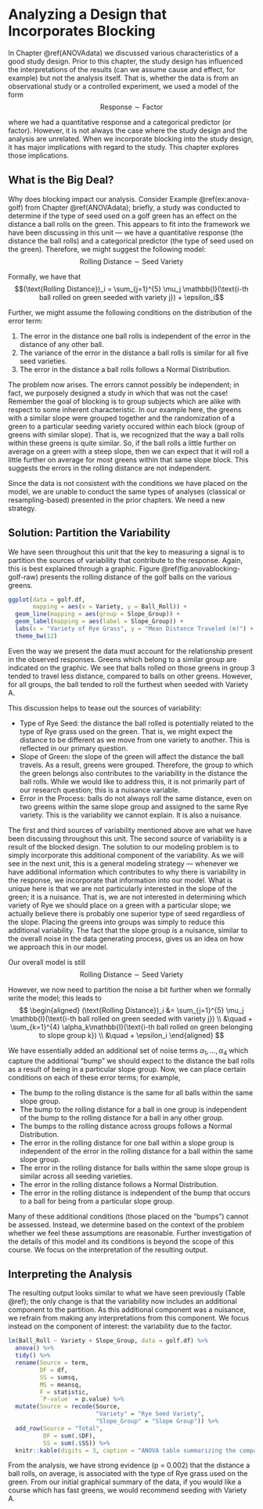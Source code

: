 # Analyzing a Design that Incorporates Blocking {#ANOVAblocking}

In Chapter \@ref(ANOVAdata) we discussed various characteristics of a good study design.  Prior to this chapter, the study design has influenced the interpretations of the results (can we assume cause and effect, for example) but not the analysis itself.  That is, whether the data is from an observational study or a controlled experiment, we used a model of the form
$$\text{Response} \sim \text{Factor}$$

where we had a quantitative response and a categorical predictor (or factor).  However, it is not always the case where the study design and the analysis are unrelated.  When we incorporate blocking into the study design, it has major implications with regard to the study.  This chapter explores those implications.


## What is the Big Deal?
Why does blocking impact our analysis.  Consider Example \@ref(ex:anova-golf) from Chapter \@ref(ANOVAdata); briefly, a study was conducted to determine if the type of seed used on a golf green has an effect on the distance a ball rolls on the green.  This appears to fit into the framework we have been discussing in this unit --- we have a quantitative response (the distance the ball rolls) and a categorical predictor (the type of seed used on the green).  Therefore, we might suggest the following model:
$$\text{Rolling Distance} \sim \text{Seed Variety}$$

Formally, we have that
$$(\text{Rolling Distance})_i = \sum_{j=1}^{5} \mu_j \mathbb{I}(\text{i-th ball rolled on green seeded with variety j}) + \epsilon_i$$

Further, we might assume the following conditions on the distribution of the error term:

  1. The error in the distance one ball rolls is independent of the error in the distance of any other ball.
  2. The variance of the error in the distance a ball rolls is similar for all five seed varieties.
  3. The error in the distance a ball rolls follows a Normal Distribution.
  
The problem now arises.  The errors cannot possibly be independent; in fact, we purposely designed a study in which that was not the case!  Remember the goal of blocking is to group subjects which are alike with respect to some inherent characteristic.  In our example here, the greens with a similar slope were grouped together and the randomization of a green to a particular seeding variety occured within each block (group of greens with similar slope).  That is, we recognized that the way a ball rolls within these greens is quite similar.  So, if the ball rolls a little further on average on a green with a steep slope, then we can expect that it will roll a little further on average for most greens within that same slope block.  This suggests the errors in the rolling distance are not independent.

Since the data is not consistent with the conditions we have placed on the model, we are unable to conduct the same types of analyses (classical or resampling-based) presented in the prior chapters.  We need a new strategy.


## Solution: Partition the Variability
We have seen throughout this unit that the key to measuring a signal is to partition the sources of variability that contribute to the response.  Again, this is best explained through a graphic.  Figure \@ref(fig:anovablocking-golf-raw) presents the rolling distance of the golf balls on the various greens.  

```r
ggplot(data = golf.df,
       mapping = aes(x = Variety, y = Ball_Roll)) +
  geom_line(mapping = aes(group = Slope_Group)) +
  geom_label(mapping = aes(label = Slope_Group)) +
  labs(x = "Variety of Rye Grass", y = "Mean Distance Traveled (m)") +
  theme_bw(12)
```

Even the way we present the data must account for the relationship present in the observed responses.  Greens which belong to a similar group are indicated on the graphic.  We see that balls rolled on those greens in group 3 tended to travel less distance, compared to balls on other greens.  However, for all groups, the ball tended to roll the furthest when seeded with Variety A.  

This discussion helps to tease out the sources of variability:
  
  - Type of Rye Seed: the distance the ball rolled is potentially related to the type of Rye grass used on the green.  That is, we might expect the distance to be different as we move from one variety to another.  This is reflected in our primary question.
  - Slope of Green: the slope of the green will affect the distance the ball travels.  As a result, greens were grouped.  Therefore, the group to which the green belongs also contributes to the variability in the distance the ball rolls.  While we would like to address this, it is not primarily part of our research question; this is a nuisance variable.
  - Error in the Process: balls do not always roll the same distance, even on two greens within the same slope group and assigned to the same Rye variety.  This is the variability we cannot explain.  It is also a nuisance.
  
The first and third sources of variability mentioned above are what we have been discussing throughout this unit.  The second source of variability is a result of the blocked design.  The solution to our modeling problem is to simply incorporate this additional component of the variability.  As we will see in the next unit, this is a general modeling strategy --- whenever we have additional information which contributes to why there is variability in the response, we incorporate that information into our model.  What is unique here is that we are not particularly interested in the slope of the green; it is a nuisance.  That is, we are not interested in determining which variety of Rye we should place on a green with a particular slope; we actually believe there is probably one superior type of seed regardless of the slope.  Placing the greens into groups was simply to reduce this additional variability.  The fact that the slope group is a nuisance, similar to the overall noise in the data generating process, gives us an idea on how we approach this in our model.

Our overall model is still
$$\text{Rolling Distance} \sim \text{Seed Variety}$$

However, we now need to partition the noise a bit further when we formally write the model; this leads to
$$
\begin{aligned}
  (\text{Rolling Distance})_i &= \sum_{j=1}^{5} \mu_j \mathbb{I}(\text{i-th ball rolled on green seeded with variety j}) \\
    &\quad + \sum_{k=1}^{4} \alpha_k\mathbb{I}(\text{i-th ball rolled on green belonging to slope group k}) \\
    &\quad + \epsilon_i
\end{aligned}
$$

We have essentially added an additional set of noise terms $\alpha_1, \dotsc, \alpha_4$ which capture the additional "bump" we should expect to the distance the ball rolls as a result of being in a particular slope group.  Now, we can place certain conditions on each of these error terms; for example,

  - The bump to the rolling distance is the same for all balls within the same slope group.
  - The bump to the rolling distance for a ball in one group is independent of the bump to the rolling distance for a ball in any other group.
  - The bumps to the rolling distance across groups follows a Normal Distribution.
  - The error in the rolling distance for one ball within a slope group is independent of the error in the rolling distance for a ball within the same slope group.
  - The error in the rolling distance for balls within the same slope group is similar across all seeding varieties.
  - The error in the rolling distance follows a Normal Distribution.
  - The error in the rolling distance is independent of the bump that occurs to a ball for being from a particular slope group.
  
Many of these additional conditions (those placed on the "bumps") cannot be assessed.  Instead, we determine based on the context of the problem whether we feel these assumptions are reasonable.  Further investigation of the details of this model and its conditions is beyond the scope of this course.  We focus on the interpretation of the resulting output.


## Interpreting the Analysis
The resulting output looks similar to what we have seen previously (Table \@ref); the only change is that the variability now includes an additional component to the partition.  As this additional component was a nuisance, we refrain from making any interpretations from this component.  We focus instead on the component of interest: the variability due to the factor.

```r
lm(Ball_Roll ~ Variety + Slope_Group, data = golf.df) %>%
  anova() %>%
  tidy() %>%
  rename(Source = term,
         DF = df,
         SS = sumsq,
         MS = meansq,
         F = statistic,
         `P-value` = p.value) %>%
  mutate(Source = recode(Source,
                         "Variety" = "Rye Seed Variety",
                         "Slope_Group" = "Slope Group")) %>%
  add_row(Source = "Total",
          DF = sum(.$DF),
          SS = sum(.$SS)) %>%
  knitr::kable(digits = 3, caption = "ANOVA table summarizing the comparison of the ball roll for different seeding varieties while accounting for the slope of the green.")
```

From the analysis, we have strong evidence (p = 0.002) that the distance a ball rolls, on average, is associated with the type of Rye grass used on the green.  From our initial graphical summary of the data, if you would like a course which has fast greens, we would recommend seeding with Variety A.
